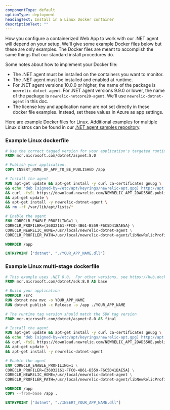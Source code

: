 ```yaml
---
componentType: default
optionType: deployment
headingText: Install in a Linux Docker container
descriptionText: ""  
---
```


How you configure a containerized Web App to work with our .NET agent will depend on your setup. We'll give some example Docker files below but these are only examples. The Docker files are meant to accomplish the same things that our standard install procedures do.

Some notes about how to implement your Docker file:

* The .NET agent must be installed on the containers you want to monitor.
* The .NET agent must be installed and enabled at runtime.
* For .NET agent versions 10.0.0 or higher, the name of the package is `newrelic-dotnet-agent`. For .NET agent versions 9.9.0 or lower, the name of the package is `newrelic-netcore20-agent`. We'll use `newrelic-dotnet-agent` in this doc.
* The license key and application name are not set directly in these docker file examples. Instead, set these values in Azure as app settings.

Here are example Docker files for Linux. Additional examples for multiple Linux distros can be found in our [.NET agent samples repository](https://github.com/newrelic/newrelic-dotnet-examples).

### Example Linux dockerfile

```dockerfile
# Use the correct tagged version for your application's targeted runtime.  See https://hub.docker.com/_/microsoft-dotnet-aspnet/ 
FROM mcr.microsoft.com/dotnet/aspnet:8.0

# Publish your application.
COPY INSERT_NAME_OF_APP_TO_BE_PUBLISHED /app

# Install the agent
RUN apt-get update && apt-get install -y curl ca-certificates gnupg \
&& echo 'deb [signed-by=/etc/apt/keyrings/newrelic-apt.gpg] http://apt.newrelic.com/debian/ newrelic non-free' | tee /etc/apt/sources.list.d/newrelic.list \
&& curl -fsSL https://download.newrelic.com/NEWRELIC_APT_2DAD550E.public | gpg --dearmor > /etc/apt/keyrings/newrelic-apt.gpg \
&& apt-get update \
&& apt-get install -y newrelic-dotnet-agent \
&& rm -rf /var/lib/apt/lists/*

# Enable the agent
ENV CORECLR_ENABLE_PROFILING=1 \
CORECLR_PROFILER={36032161-FFC0-4B61-B559-F6C5D41BAE5A} \
CORECLR_NEWRELIC_HOME=/usr/local/newrelic-dotnet-agent \
CORECLR_PROFILER_PATH=/usr/local/newrelic-dotnet-agent/libNewRelicProfiler.so

WORKDIR /app

ENTRYPOINT ["dotnet", "./YOUR_APP_NAME.dll"]
```

### Example Linux multi-stage dockerfile

```dockerfile
# This example uses .NET 8.0.  For other versions, see https://hub.docker.com/_/microsoft-dotnet-sdk/
FROM mcr.microsoft.com/dotnet/sdk:8.0 AS base

# Build your application
WORKDIR /src
RUN dotnet new mvc -o YOUR_APP_NAME
RUN dotnet publish -c Release -o /app ./YOUR_APP_NAME

# The runtime tag version should match the SDK tag version
FROM mcr.microsoft.com/dotnet/aspnet:8.0 AS final

# Install the agent
RUN apt-get update && apt-get install -y curl ca-certificates gnupg \
&& echo 'deb [signed-by=/etc/apt/keyrings/newrelic-apt.gpg] http://apt.newrelic.com/debian/ newrelic non-free' | tee /etc/apt/sources.list.d/newrelic.list \
&& curl -fsSL https://download.newrelic.com/NEWRELIC_APT_2DAD550E.public | gpg --dearmor > /etc/apt/keyrings/newrelic-apt.gpg \
&& apt-get update \
&& apt-get install -y newrelic-dotnet-agent

# Enable the agent
ENV CORECLR_ENABLE_PROFILING=1 \
CORECLR_PROFILER={36032161-FFC0-4B61-B559-F6C5D41BAE5A} \
CORECLR_NEWRELIC_HOME=/usr/local/newrelic-dotnet-agent \
CORECLR_PROFILER_PATH=/usr/local/newrelic-dotnet-agent/libNewRelicProfiler.so

WORKDIR /app
COPY --from=base /app .

ENTRYPOINT ["dotnet", "./INSERT_YOUR_APP_NAME.dll"]
```